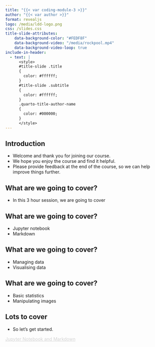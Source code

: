 ```yaml
---
title: "{{< var coding-module-3 >}}"
author: "{{< var author >}}"
format: revealjs
logo: /media/ldd-logo.png
css: /slides.css
title-slide-attributes:
    data-background-color: "#FEDF8F"
    data-background-video: "/media/rockpool.mp4"
    data-background-video-loop: true
include-in-header:
  - text: |
      <style>
      #title-slide .title
      {
        color: #ffffff;
      }
      #title-slide .subtitle 
      {
        color: #ffffff;
      }
      .quarto-title-author-name 
      {
        color: #000000;
      }
      </style>
---
```



## Introduction {background-image="/media/welcome-mat-dock.jpg" background-opacity="0.4"}

* Welcome and thank you for joining our course.
* We hope you enjoy the course and find it helpful.
* Please provide feedback at the end of the course, so we can help improve things further.


## What are we going to cover? {background-image="/media/row-of-archways.jpg" background-opacity="0.4"}

* In this 3 hour session, we are going to cover


## What are we going to cover? {background-image="/media/row-of-archways.jpg" background-opacity="0.4"}

* Jupyter notebook
* Markdown


## What are we going to cover? {background-image="/media/row-of-archways.jpg" background-opacity="0.4"}

* Managing data
* Visualising data


## What are we going to cover? {background-image="/media/row-of-archways.jpg" background-opacity="0.4"}

* Basic statistics
* Manipulating images


## Lots to cover {background-image="/media/snow-tubing-mid-air.jpg" background-opacity="0.4"}

* So let's get started.

```{=html}
<div class="bottom-right">
    <a href="https://letsdodigital.org/learn/learn-python/module-3/2-jupyter-notebook-and-markdown.html" style="color: lightgrey;">Jupyter Notebook and Markdown</a>
</div>
```